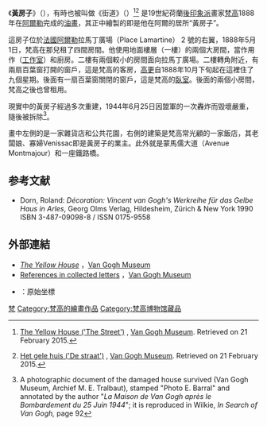 {{Infobox artwork
| image_file         = Vincent van Gogh - The yellow house ('The street').jpg
| painting_alignment = 
| image_size         = 300px
| title              = 黃房子
| other_language_1   = [[荷蘭語|荷蘭語]]
| other_title_1      = Het gele huis
| alt                = 
| artist             = [[梵高|梵高]]
| year               = 1888
| type               = [[布面油畫|布面油畫]]
| catalogue          = F 464 H 1589
| height_metric      = 76
| width_metric       = 94
| height_imperial    = 28.3
| width_imperial     = 36
| metric_unit        = cm
| imperial_unit      = in
| city               = 阿姆斯特丹
| museum             = [[梵高博物館|梵高博物館]]
}}
{{Coord|43.682177|4.631998|display=title}} 

《'''黃房子'''》（{{lang-nl|Het gele huis}}），有時也被叫做《街道》（{{lang-nl|De straat}}）<ref>[http://www.vangoghmuseum.nl/en/collection/s0032V1962 The Yellow House ('The Street')] {{Wayback|url=http://www.vangoghmuseum.nl/en/collection/s0032V1962 |date=20170217221635 }}, [[梵高博物馆|Van Gogh Museum]]. Retrieved on 21 February 2015.</ref><ref>{{nl icon}}[http://www.vangoghmuseum.nl/nl/collectie/s0032V1962 Het gele huis ('De straat')] {{Wayback|url=http://www.vangoghmuseum.nl/nl/collectie/s0032V1962 |date=20170423171046 }}, [[梵高博物馆|Van Gogh Museum]]. Retrieved on 21 February 2015.</ref> 是19世紀荷蘭[[後印象派|後印象派]]畫家[[梵高|梵高]]1888年在[[阿爾勒|阿爾勒]]完成的[[油畫|油畫]]，其正中繪製的即是他在阿爾的居所“黃房子”。

這房子位於[[法國|法國]][[阿爾勒|阿爾勒]]拉馬丁廣場（Place Lamartine） 2 號的右翼，1888年5月1日，梵高在那兒租了四間房間。他使用地面樓層（一樓）的兩個大房間，當作用作{{tsl|en|atelier|私人畫室}}（[[工作室|工作室]]）和廚房。二樓有兩個較小的房間面向拉馬丁廣場。二樓轉角附近，有兩扇百葉窗打開的窗戶，這是梵高的客房，[[高更|高更]]自1888年10月下旬起在這裡住了九個星期。後面有一扇百葉窗關閉的窗戶，這是梵高的[[在亞爾的臥室|臥室]]。後面的兩個小房間，梵高之後也曾租用。

現實中的黃房子經過多次重建，1944年6月25日因盟軍的一次轟炸而毀壞嚴重，隨後被拆除<ref>A photographic document of the damaged house survived (Van Gogh Museum, Archief M. E. Tralbaut), stamped "Photo E. Barral" and annotated by the author "''La Maison de Van Gogh après le Bombardement du 25 Juin 1944''"; it is reproduced in Wilkie, ''In Search of Van Gogh,'' page 92</ref>。

畫中左側的是一家雜貨店和公共花園，右側的建築是梵高常光顧的一家飯店，其老闆娘、寡婦Venissac即是黃房子的業主。此外就是蒙馬儒大道（Avenue Montmajour）和一座鐵路橋。

==参考文献==
{{reflist}}
* Dorn, Roland: ''Décoration: Vincent van Gogh's Werkreihe für das Gelbe Haus in Arles'', Georg Olms Verlag, Hildesheim, Zürich & New York 1990  ISBN 3-487-09098-8 / ISSN 0175-9558

==外部連結==
{{Commons category|The Yellow House (Van Gogh painting)|The Yellow House}}
* [http://www.vangoghmuseum.nl/en/collection/s0032V1962 ''The Yellow House''] {{Wayback|url=http://www.vangoghmuseum.nl/en/collection/s0032V1962 |date=20170217221635 }}，[[梵高博物馆|Van Gogh Museum]]
* [http://vangoghletters.org/vg/search/advanced?originaltext=original&translation=translation&annotations=notes&essays=essays&bibliography=bibliography&other=other&f_number=464&from=1&to=1&id_type=jlb_id&date_from=1872-09-29&date_until=1890-07-31&order=date References in collected letters] {{Wayback|url=http://vangoghletters.org/vg/search/advanced?originaltext=original&translation=translation&annotations=notes&essays=essays&bibliography=bibliography&other=other&f_number=464&from=1&to=1&id_type=jlb_id&date_from=1872-09-29&date_until=1890-07-31&order=date |date=20180217202842 }}，[[梵高博物馆|Van Gogh Museum]]
* {{coord|43.682177|4.631998|dim:200|name=Yellow House viewpoint}}：原始坐標
{{梵高}}

{{DEFAULTSORT:Yellow House}}
[[Category:1888年畫作|梵]]
[[Category:梵高的繪畫作品|Category:梵高的繪畫作品]]
[[Category:梵高博物馆藏品|Category:梵高博物馆藏品]]